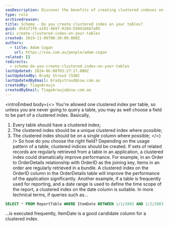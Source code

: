 ```yaml
---
seoDescription: Discover the benefits of creating clustered indexes on your tables and learn how to choose the right field for optimal performance.
type: rule
archivedreason:
title: Schema - Do you create clustered index on your tables?
guid: d541f2f6-a191-4b97-919d-55041b6b7a95
uri: create-clustered-index-on-your-tables
created: 2019-11-06T00:30:09.000Z
authors:
  - title: Adam Cogan
    url: https://ssw.com.au/people/adam-cogan
related: []
redirects:
  - schema-do-you-create-clustered-index-on-your-tables
lastUpdated: 2024-06-08T03:27:17.000Z
lastUpdatedBy: Brady Stroud [SSW]
lastUpdatedByEmail: bradystroud@ssw.com.au
createdBy: TiagoAraujo
createdByEmail: TiagoAraujo@ssw.com.au
---
```


<introEmbed
  body={<>
You're allowed one clustered index per table, so unless you are never going to query a table, you may as well choose a field to be part of a clustered index. Basically,

1. Every table should have a clustered index;
2. The clustered index should be a unique clustered index where possible;
3. The clustered index should be on a single column where possible;
  </>}
/>
So how do you choose the right field? Depending on the usage pattern of a table, clustered indices should be created. If sets of related records are regularly retrieved from a table in an application, a clustered index could dramatically improve performance.
For example, in an Order to OrderDetails relationship with OrderID as the joining key, items in an order are regularly retrieved in a bundle. A clustered index on the OrderID column in the OrderDetails table will improve the performance of the application significantly.
Another example, if a table is frequently used for reporting, and a date range is used to define the time scope of the report, a clustered index on the date column is suitable. In more technical terms, if queries such as...

```sql
SELECT * FROM ReportTable WHERE ItemDate BETWEEN 1/1/2003 AND 1/2/2003
```

...is executed frequently, ItemDate is a good candidate column for a clustered index.
